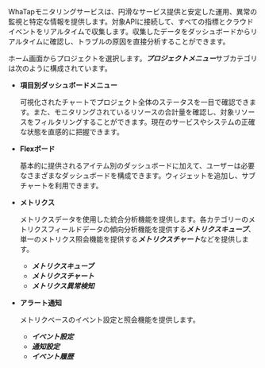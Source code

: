 WhaTapモニタリングサービスは、円滑なサービス提供と安定した運用、異常の監視と特定な情報を提供します。対象APIに接続して、すべての指標とクラウドイベントをリアルタイムで収集します。収集したデータをダッシュボードからリアルタイムに確認し、トラブルの原因を直接分析することができます。

ホーム画面からプロジェクトを選択します。***プロジェクトメニュー***サブカテゴリは次のように構成されています。 

- **項目別ダッシュボードメニュー**

  可視化されたチャートでプロジェクト全体のステータスを一目で確認できます。また、モニタリングされているリソースの合計量を確認し、対象リソースをフィルタリングすることができます。現在のサービスやシステムの正確な状態を直感的に把握できます。

- **Flexボード**

  基本的に提供されるアイテム別のダッシュボードに加えて、ユーザーは必要なさまざまなダッシュボードを構成できます。ウィジェットを追加し、サブチャートを利用できます。

- **メトリクス**

  メトリクスデータを使用した統合分析機能を提供します。各カテゴリーのメトリクスフィールドデータの傾向分析機能を提供する***メトリクスキューブ***、単一のメトリクス照会機能を提供する***メトリクスチャート***などを提供します。

  - ***メトリクスキューブ***
  - ***メトリクスチャート***
  - ***メトリクス異常検知***

- **アラート通知**

  メトリクベースのイベント設定と照会機能を提供します。 

  - ***イベント設定***
  - ***通知設定***
  - ***イベント履歴***    
